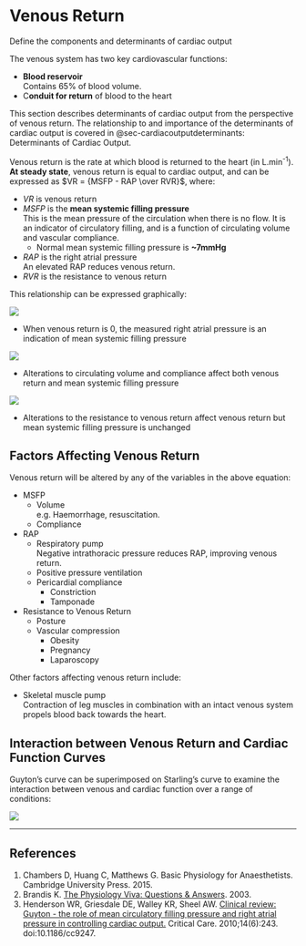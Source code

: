 # Venous Return {#sec-venousreturn}

:::CICM
Define the components and determinants of cardiac output
:::

The venous system has two key cardiovascular functions:

* **Blood reservoir**\
Contains 65% of blood volume.
* C**onduit for return** of blood to the heart

::: column-margin
This section describes determinants of cardiac output from the perspective of venous return. The relationship to and importance of the determinants of cardiac output is covered in @sec-cardiacoutputdeterminants: Determinants of Cardiac Output.
:::

Venous return is the rate at which blood is returned to the heart (in L.min^-1^). **At steady state**, venous return is equal to cardiac output, and can be expressed as $VR = {MSFP - RAP \over RVR}$, where:

* $VR$ is venous return
* $MSFP$ is the **mean systemic filling pressure**\
This is the mean pressure of the circulation when there is no flow. It is an indicator of circulatory filling, and is a function of circulating volume and vascular compliance.
    * Normal mean systemic filling pressure is **~7mmHg**\
* $RAP$ is the right atrial pressure\
An elevated RAP reduces venous return.
* $RVR$ is the resistance to venous return

This relationship can be expressed graphically:

<img src="/resources/venous-return.svg">

* When venous return is 0, the measured right atrial pressure is an indication of mean systemic filling pressure

<img src="/resources/venous-return-comp.svg">

* Alterations to circulating volume and compliance affect both venous return and mean systemic filling pressure

<img src="/resources/venous-return-rvr.svg">

* Alterations to the resistance to venous return affect venous return but mean systemic filling pressure is unchanged

## Factors Affecting Venous Return

Venous return will be altered by any of the variables in the above equation:

* MSFP
    * Volume\
    e.g. Haemorrhage, resuscitation.
    * Compliance\
* RAP
    * Respiratory pump\
    Negative intrathoracic pressure reduces RAP, improving venous return.
    * Positive pressure ventilation
    * Pericardial compliance
        * Constriction
        * Tamponade
* Resistance to Venous Return
    * Posture
    * Vascular compression
        * Obesity
        * Pregnancy
        * Laparoscopy

Other factors affecting venous return include:

* Skeletal muscle pump\
Contraction of leg muscles in combination with an intact venous system propels blood back towards the heart.


## Interaction between Venous Return and Cardiac Function Curves

Guyton's curve can be superimposed on Starling's curve to examine the interaction between venous and cardiac function over a range of conditions:

<img src="/resources/cardiac-function.svg">


---

## References


1. Chambers D, Huang C, Matthews G. Basic Physiology for Anaesthetists. Cambridge University Press. 2015.
2. Brandis K. [The Physiology Viva: Questions & Answers](http://www.anaesthesiamcq.com/vivabook.php). 2003.
3. Henderson WR, Griesdale DE, Walley KR, Sheel AW. [Clinical review: Guyton - the role of mean circulatory filling pressure and right atrial pressure in controlling cardiac output.](https://www.ncbi.nlm.nih.gov/pmc/articles/PMC3220048/) Critical Care. 2010;14(6):243. doi:10.1186/cc9247.